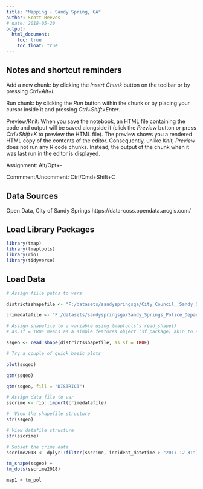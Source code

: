 ```yaml
---
title: "Mapping - Sandy Spring, GA"
author: Scott Reeves
# date: 2018-05-20
output: 
  html_document: 
    toc: true
    toc_float: true
---
```


##  Notes and shortcut reminders

Add a new chunk:
by clicking the *Insert Chunk* button on the toolbar or by pressing *Ctrl+Alt+I*.

Run chunk:
by clicking the *Run* button within the chunk or by placing your cursor inside it and pressing *Ctrl+Shift+Enter*. 

Preview/Knit:
When you save the notebook, an HTML file containing the code and output will be saved alongside it (click the *Preview* button or press *Ctrl+Shift+K* to preview the HTML file). The preview shows you a rendered HTML copy of the contents of the editor. Consequently, unlike *Knit*, *Preview* does not run any R code chunks. Instead, the output of the chunk when it was last run in the editor is displayed.

Assignment:
  Alt/Opt+-

Commment/Uncomment:
  Ctrl/Cmd+Shift+C

## Data Sources

Open Data, City of Sandy Springs
https://data-coss.opendata.arcgis.com/

## Load Library Packages

```r
library(tmap)
library(tmaptools)
library(rio)
library(tidyverse)
```

## Load Data

```r
# Assign fiile paths to vars

districtsshapefile <- "F:/datasets/sandyspringsga/City_Council__Sandy_Springs_Georgia/City_Council__Sandy_Springs_Georgia.shp"

crimedatafile <- "F:/datasets/sandyspringsga/Sandy_Springs_Police_Department.xlsx"
```

```r
# Assign shapefile to a variable using tmaptools's read_shape()
# as.sf = TRUE means as a simple features object (sf package) akin to a regualr dataframe.

ssgeo <- read_shape(districtsshapefile, as.sf = TRUE)

```

```r
# Try a couple of quick basic plots

plot(ssgeo)
```

```r
qtm(ssgeo)
```

```r
qtm(ssgeo, fill = "DISTRICT")
```


```r
# Assign data file to var
sscrime <- rio::import(crimedatafile)
```

```r
#  View the shapefile structure
str(ssgeo)
```

```r
# View datafile structure
str(sscrime)
```
```r
# Subset the crime data
sscrime2018 <- dplyr::filter(sscrime, incident_datetime > "2017-12-31")
```

```r
tm_shape(ssgeo) +
tm_dots(sscrime2018)

```

```r
map1 + tm_pol
```

